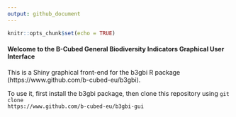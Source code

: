 ```yaml
---
output: github_document
---
```


```r
knitr::opts_chunk$set(echo = TRUE)
```

#### Welcome to the B-Cubed General Biodiversity Indicators Graphical User Interface


This is a Shiny graphical front-end for the b3gbi R package (https://www.github.com/b-cubed-eu/b3gbi).

To use it, first install the b3gbi package, then clone this repository using <code>git clone https://www.github.com/b-cubed-eu/b3gbi-gui</code>
